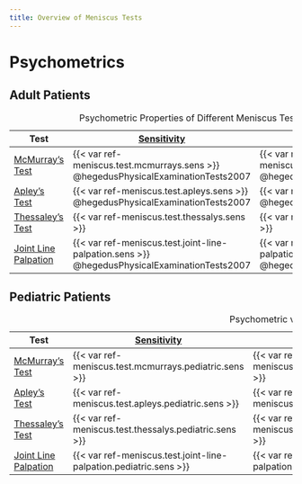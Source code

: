 ```yaml
---
title: Overview of Meniscus Tests
---
```




# Psychometrics

## Adult Patients

| Test  | [Sensitivity]({{< var ref-psychometric.sensitivity >}}) | [Specificity]({{< var ref-psychometric.specificity >}}) |
|-|-|-|
| [McMurray's Test]({{< var ref-meniscus.test.mcmurrays.path >}}) | {{< var ref-meniscus.test.mcmurrays.sens >}} @hegedusPhysicalExaminationTests2007 | {{< var ref-meniscus.test.mcmurrays.spec >}} @hegedusPhysicalExaminationTests2007 |
| [Apley's Test]({{< var ref-meniscus.test.apleys.path >}}) | {{< var ref-meniscus.test.apleys.sens >}} @hegedusPhysicalExaminationTests2007 | {{< var ref-meniscus.test.apleys.spec >}} @hegedusPhysicalExaminationTests2007 |
| [Thessaley's Test]({{< var ref-meniscus.test.thessalys.path >}}) | {{< var ref-meniscus.test.thessalys.sens >}} | {{< var ref-meniscus.test.thessalys.spec >}} |
| [Joint Line Palpation]({{< var ref-meniscus.test.joint-line-palpation.path >}}) | {{< var ref-meniscus.test.joint-line-palpation.sens >}} @hegedusPhysicalExaminationTests2007 | {{< var ref-meniscus.test.joint-line-palpation.spec >}} @hegedusPhysicalExaminationTests2007 |

: Psychometric Properties of Different Meniscus Tests {.striped .hover}


## Pediatric Patients

| Test  | [Sensitivity]({{< var ref-psychometric.sensitivity >}}) | [Specificity]({{< var ref-psychometric.specificity >}}) | [PPV]({{< var ref-psychometric.predictive-value.positive >}}) | [NPV]({{< var ref-psychometric.predictive-value.negative >}}) | 
|-|-|-|-|-|
| [McMurray's Test]({{< var ref-meniscus.test.mcmurrays.path >}}) | {{< var ref-meniscus.test.mcmurrays.pediatric.sens >}} | {{< var ref-meniscus.test.mcmurrays.pediatric.spec >}} | {{< var ref-meniscus.test.mcmurrays.pediatric.ppv >}} | {{< var ref-meniscus.test.mcmurrays.pediatric.npv >}} |
| [Apley's Test]({{< var ref-meniscus.test.apleys.path >}}) | {{< var ref-meniscus.test.apleys.pediatric.sens >}} | {{< var ref-meniscus.test.apleys.pediatric.spec >}} | | |
| [Thessaley's Test]({{< var ref-meniscus.test.thessalys.path >}}) | {{< var ref-meniscus.test.thessalys.pediatric.sens >}} | {{< var ref-meniscus.test.thessalys.pediatric.spec >}} | | |
| [Joint Line Palpation]({{< var ref-meniscus.test.joint-line-palpation.path >}}) | {{< var ref-meniscus.test.joint-line-palpation.pediatric.sens >}} | {{< var ref-meniscus.test.joint-line-palpation.pediatric.spec >}} | | |
: Psychometric validity of Meniscus Tests for Pediatric patients {.striped .hover}